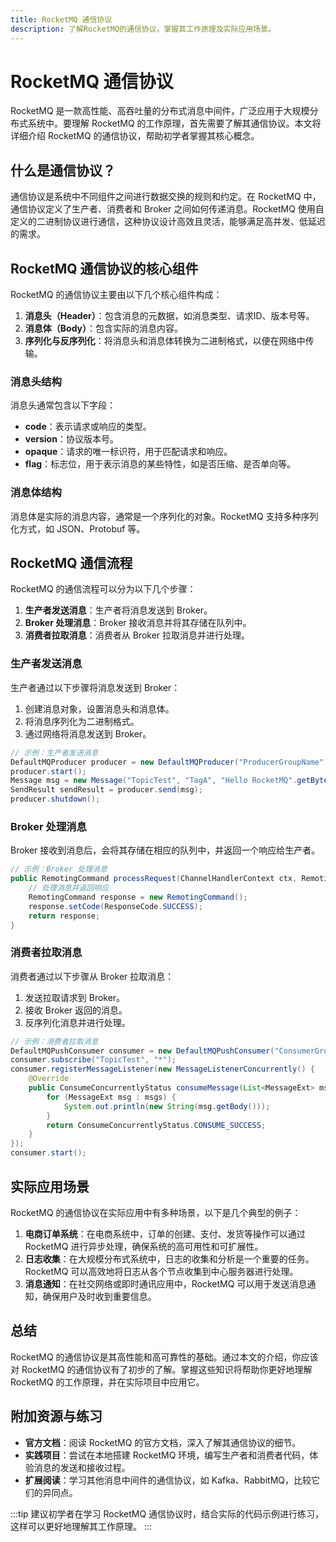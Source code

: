 ```yaml
---
title: RocketMQ 通信协议
description: 了解RocketMQ的通信协议，掌握其工作原理及实际应用场景。
---
```


# RocketMQ 通信协议

RocketMQ 是一款高性能、高吞吐量的分布式消息中间件，广泛应用于大规模分布式系统中。要理解 RocketMQ 的工作原理，首先需要了解其通信协议。本文将详细介绍 RocketMQ 的通信协议，帮助初学者掌握其核心概念。

## 什么是通信协议？

通信协议是系统中不同组件之间进行数据交换的规则和约定。在 RocketMQ 中，通信协议定义了生产者、消费者和 Broker 之间如何传递消息。RocketMQ 使用自定义的二进制协议进行通信，这种协议设计高效且灵活，能够满足高并发、低延迟的需求。

## RocketMQ 通信协议的核心组件

RocketMQ 的通信协议主要由以下几个核心组件构成：

1. **消息头（Header）**：包含消息的元数据，如消息类型、请求ID、版本号等。
2. **消息体（Body）**：包含实际的消息内容。
3. **序列化与反序列化**：将消息头和消息体转换为二进制格式，以便在网络中传输。

### 消息头结构

消息头通常包含以下字段：

- **code**：表示请求或响应的类型。
- **version**：协议版本号。
- **opaque**：请求的唯一标识符，用于匹配请求和响应。
- **flag**：标志位，用于表示消息的某些特性，如是否压缩、是否单向等。

### 消息体结构

消息体是实际的消息内容，通常是一个序列化的对象。RocketMQ 支持多种序列化方式，如 JSON、Protobuf 等。

## RocketMQ 通信流程

RocketMQ 的通信流程可以分为以下几个步骤：

1. **生产者发送消息**：生产者将消息发送到 Broker。
2. **Broker 处理消息**：Broker 接收消息并将其存储在队列中。
3. **消费者拉取消息**：消费者从 Broker 拉取消息并进行处理。

### 生产者发送消息

生产者通过以下步骤将消息发送到 Broker：

1. 创建消息对象，设置消息头和消息体。
2. 将消息序列化为二进制格式。
3. 通过网络将消息发送到 Broker。

```java
// 示例：生产者发送消息
DefaultMQProducer producer = new DefaultMQProducer("ProducerGroupName");
producer.start();
Message msg = new Message("TopicTest", "TagA", "Hello RocketMQ".getBytes());
SendResult sendResult = producer.send(msg);
producer.shutdown();
```

### Broker 处理消息

Broker 接收到消息后，会将其存储在相应的队列中，并返回一个响应给生产者。

```java
// 示例：Broker 处理消息
public RemotingCommand processRequest(ChannelHandlerContext ctx, RemotingCommand request) {
    // 处理消息并返回响应
    RemotingCommand response = new RemotingCommand();
    response.setCode(ResponseCode.SUCCESS);
    return response;
}
```

### 消费者拉取消息

消费者通过以下步骤从 Broker 拉取消息：

1. 发送拉取请求到 Broker。
2. 接收 Broker 返回的消息。
3. 反序列化消息并进行处理。

```java
// 示例：消费者拉取消息
DefaultMQPushConsumer consumer = new DefaultMQPushConsumer("ConsumerGroupName");
consumer.subscribe("TopicTest", "*");
consumer.registerMessageListener(new MessageListenerConcurrently() {
    @Override
    public ConsumeConcurrentlyStatus consumeMessage(List<MessageExt> msgs, ConsumeConcurrentlyContext context) {
        for (MessageExt msg : msgs) {
            System.out.println(new String(msg.getBody()));
        }
        return ConsumeConcurrentlyStatus.CONSUME_SUCCESS;
    }
});
consumer.start();
```

## 实际应用场景

RocketMQ 的通信协议在实际应用中有多种场景，以下是几个典型的例子：

1. **电商订单系统**：在电商系统中，订单的创建、支付、发货等操作可以通过 RocketMQ 进行异步处理，确保系统的高可用性和可扩展性。
2. **日志收集**：在大规模分布式系统中，日志的收集和分析是一个重要的任务。RocketMQ 可以高效地将日志从各个节点收集到中心服务器进行处理。
3. **消息通知**：在社交网络或即时通讯应用中，RocketMQ 可以用于发送消息通知，确保用户及时收到重要信息。

## 总结

RocketMQ 的通信协议是其高性能和高可靠性的基础。通过本文的介绍，你应该对 RocketMQ 的通信协议有了初步的了解。掌握这些知识将帮助你更好地理解 RocketMQ 的工作原理，并在实际项目中应用它。

## 附加资源与练习

- **官方文档**：阅读 RocketMQ 的官方文档，深入了解其通信协议的细节。
- **实践项目**：尝试在本地搭建 RocketMQ 环境，编写生产者和消费者代码，体验消息的发送和接收过程。
- **扩展阅读**：学习其他消息中间件的通信协议，如 Kafka、RabbitMQ，比较它们的异同点。

:::tip
建议初学者在学习 RocketMQ 通信协议时，结合实际的代码示例进行练习，这样可以更好地理解其工作原理。
:::